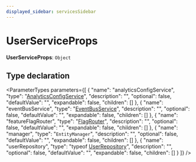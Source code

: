 ```yaml
---
displayed_sidebar: servicesSidebar
---
```



# UserServiceProps

 **UserServiceProps**: `Object`

## Type declaration

<ParameterTypes parameters={[
  {
    "name": "analyticsConfigService",
    "type": "[AnalyticsConfigService](../classes/services.AnalyticsConfigService.mdx)",
    "description": "",
    "optional": false,
    "defaultValue": "",
    "expandable": false,
    "children": []
  },
  {
    "name": "eventBusService",
    "type": "[EventBusService](../classes/services.EventBusService.mdx)",
    "description": "",
    "optional": false,
    "defaultValue": "",
    "expandable": false,
    "children": []
  },
  {
    "name": "featureFlagRouter",
    "type": "[FlagRouter](../classes/services.FlagRouter.mdx)",
    "description": "",
    "optional": false,
    "defaultValue": "",
    "expandable": false,
    "children": []
  },
  {
    "name": "manager",
    "type": "`EntityManager`",
    "description": "",
    "optional": false,
    "defaultValue": "",
    "expandable": false,
    "children": []
  },
  {
    "name": "userRepository",
    "type": "typeof [UserRepository](../../modules/services.mdx#userrepository)",
    "description": "",
    "optional": false,
    "defaultValue": "",
    "expandable": false,
    "children": []
  }
]} />

